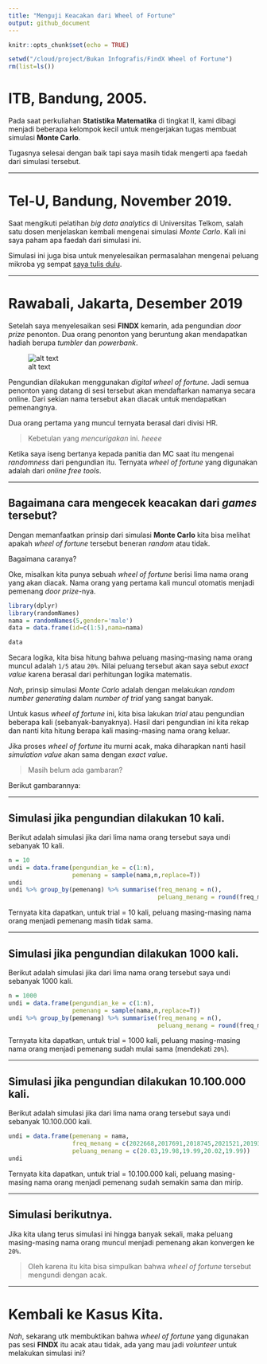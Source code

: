 ```yaml
---
title: "Menguji Keacakan dari Wheel of Fortune"
output: github_document
---
```


```r
knitr::opts_chunk$set(echo = TRUE)
```

```r
setwd("/cloud/project/Bukan Infografis/FindX Wheel of Fortune")
rm(list=ls())
```

# ITB, Bandung, 2005.

Pada saat perkuliahan __Statistika Matematika__ di tingkat II, kami dibagi menjadi beberapa kelompok kecil untuk mengerjakan tugas membuat simulasi __Monte Carlo__.

Tugasnya selesai dengan baik tapi saya masih tidak mengerti apa faedah dari simulasi tersebut.

____

# Tel-U, Bandung, November 2019.

Saat mengikuti pelatihan _big data analytics_ di Universitas Telkom, salah satu dosen menjelaskan kembali mengenai simulasi _Monte Carlo_. Kali ini saya paham apa faedah dari simulasi ini.

Simulasi ini juga bisa untuk menyelesaikan permasalahan mengenai peluang mikroba yg sempat [saya tulis dulu](https://passingthroughresearcher.wordpress.com/2019/08/09/mencari-peluang-kegagalan-dari-data-yang-tak-pernah-gagal/).

____

# Rawabali, Jakarta, Desember 2019

Setelah saya menyelesaikan sesi __FINDX__ kemarin, ada pengundian _door prize_ penonton. Dua orang penonton yang beruntung akan mendapatkan hadiah berupa _tumbler_ dan _powerbank_.

![alt text](https://d1h3r4b5gluug.cloudfront.net/wp-content/uploads/2018/05/GAM18_WHEEL_OF_FORTUNE_stock_options-HR-03.jpg "chart")

Pengundian dilakukan menggunakan _digital wheel of fortune_. Jadi semua penonton yang datang di sesi tersebut akan mendaftarkan namanya secara online. Dari sekian nama tersebut akan diacak untuk mendapatkan pemenangnya.

Dua orang pertama yang muncul ternyata berasal dari divisi HR. 

> Kebetulan yang _mencurigakan_ ini. _heeee_

Ketika saya iseng bertanya kepada panitia dan MC saat itu mengenai _randomness_ dari pengundian itu. Ternyata _wheel of fortune_ yang digunakan adalah dari _online free tools_.

____

## Bagaimana cara mengecek keacakan dari _games_ tersebut?

Dengan memanfaatkan prinsip dari simulasi __Monte Carlo__ kita bisa melihat apakah _wheel of fortune_ tersebut beneran _random_ atau tidak. 

Bagaimana caranya?

Oke, misalkan kita punya sebuah _wheel of fortune_ berisi lima nama orang yang akan diacak. Nama orang yang pertama kali muncul otomatis menjadi pemenang _door prize_-nya.

```r
library(dplyr)
library(randomNames)
nama = randomNames(5,gender='male')
data = data.frame(id=c(1:5),nama=nama)
```

```r
data
```

Secara logika, kita bisa hitung bahwa peluang masing-masing nama orang muncul adalah `1/5` atau `20%`. Nilai peluang tersebut akan saya sebut _exact value_ karena berasal dari perhitungan logika matematis.

_Nah_, prinsip simulasi _Monte Carlo_ adalah dengan melakukan _random number generating_ dalam _number of trial_ yang sangat banyak. 

Untuk kasus _wheel of fortune_ ini, kita bisa lakukan _trial_ atau pengundian beberapa kali (sebanyak-banyaknya). Hasil dari pengundian ini kita rekap dan nanti kita hitung berapa kali masing-masing nama orang keluar.

Jika proses _wheel of fortune_ itu murni acak, maka diharapkan nanti hasil _simulation value_ akan sama dengan _exact value_.

> Masih belum ada gambaran?

Berikut gambarannya:

____

## Simulasi jika pengundian dilakukan 10 kali.

Berikut adalah simulasi jika dari lima nama orang tersebut saya undi sebanyak 10 kali.

```r
n = 10
undi = data.frame(pengundian_ke = c(1:n),
                  pemenang = sample(nama,n,replace=T))
undi
undi %>% group_by(pemenang) %>% summarise(freq_menang = n(),
                                          peluang_menang = round(freq_menang/n*100,2))
```

Ternyata kita dapatkan, untuk trial = 10 kali, peluang masing-masing nama orang menjadi pemenang masih tidak sama.

___

## Simulasi jika pengundian dilakukan 1000 kali.

Berikut adalah simulasi jika dari lima nama orang tersebut saya undi sebanyak 1000 kali.

```r
n = 1000
undi = data.frame(pengundian_ke = c(1:n),
                  pemenang = sample(nama,n,replace=T))
undi %>% group_by(pemenang) %>% summarise(freq_menang = n(),
                                          peluang_menang = round(freq_menang/n*100,2))
```

Ternyata kita dapatkan, untuk trial = 1000 kali, peluang masing-masing nama orang menjadi pemenang sudah mulai sama (mendekati `20%`).

___

## Simulasi jika pengundian dilakukan 10.100.000 kali.

Berikut adalah simulasi jika dari lima nama orang tersebut saya undi sebanyak 10.100.000 kali.

```r
undi = data.frame(pemenang = nama, 
                  freq_menang = c(2022668,2017691,2018745,2021521,2019375),
                  peluang_menang = c(20.03,19.98,19.99,20.02,19.99))
undi
```

Ternyata kita dapatkan, untuk trial = 10.100.000 kali, peluang masing-masing nama orang menjadi pemenang sudah semakin sama dan mirip.

___

## Simulasi berikutnya.

Jika kita ulang terus simulasi ini hingga banyak sekali, maka peluang masing-masing nama orang muncul menjadi pemenang akan konvergen ke `20%`.

> Oleh karena itu kita bisa simpulkan bahwa _wheel of fortune_ tersebut mengundi dengan acak.

___

# Kembali ke Kasus Kita.

_Nah_, sekarang utk membuktikan bahwa _wheel of fortune_ yang digunakan pas sesi __FINDX__ itu acak atau tidak, ada yang mau jadi _volunteer_ untuk melakukan simulasi ini?